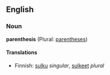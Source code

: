==English==

===Noun===
'''parenthesis''' (Plural: [[parentheses]])

====Translations====
*Finnish: [[sulku]] ''singular'', [[sulkeet]] ''plural''